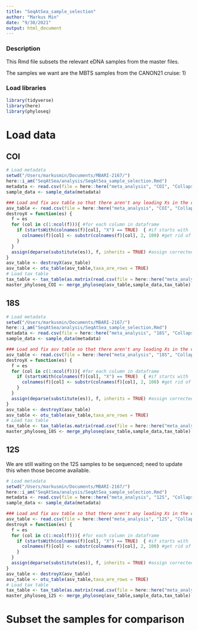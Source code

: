 ```yaml
---
title: "SeqAtSea_sample_selection"
author: "Markus Min"
date: "9/30/2021"
output: html_document
---
```


### Description
This Rmd file subsets the relevant eDNA samples from the master files.

The samples we want are the MBTS samples from the CANON21 cruise:
1) 

### Load libraries
```r
library(tidyverse)
library(here)
library(phyloseq)
```


# Load data

## COI
```r
# Load metadata
setwd("/Users/markusmin/Documents/MBARI-2167/")
here::i_am("SeqAtSea/analysis/SeqAtSea_sample_selection.Rmd")
metadata <- read.csv(file = here::here("meta_analysis", "COI", "Collapsed_meta_table_pcrfilt.csv"), row.names = 1)
sample_data <- sample_data(metadata)

### Load and fix asv table so that there aren't any leading Xs in the column names
asv_table <- read.csv(file = here::here("meta_analysis", "COI", "Collapsed_ASV_table_pcrfilt.csv"),row.names = 1, check.names = FALSE)
destroyX = function(es) {
  f = es
  for (col in c(1:ncol(f))){ #for each column in dataframe
    if (startsWith(colnames(f)[col], "X") == TRUE)  { #if starts with 'X' ..
      colnames(f)[col] <- substr(colnames(f)[col], 2, 100) #get rid of it
    }
  }
  assign(deparse(substitute(es)), f, inherits = TRUE) #assign corrected data to original name
}
asv_table <- destroyX(asv_table)
asv_table <- otu_table(asv_table,taxa_are_rows = TRUE)
# Load tax table
tax_table <- tax_table(as.matrix(read.csv(file = here::here("meta_analysis", "COI", "Collapsed_taxa_table_pcrfilt.csv"),row.names = 1)))
master_phyloseq_COI <- merge_phyloseq(asv_table,sample_data,tax_table)
```


## 18S
```r
# Load metadata
setwd("/Users/markusmin/Documents/MBARI-2167/")
here::i_am("SeqAtSea/analysis/SeqAtSea_sample_selection.Rmd")
metadata <- read.csv(file = here::here("meta_analysis", "18S", "Collapsed_meta_table_pcrfilt.csv"), row.names = 1)
sample_data <- sample_data(metadata)

### Load and fix asv table so that there aren't any leading Xs in the column names
asv_table <- read.csv(file = here::here("meta_analysis", "18S", "Collapsed_ASV_table_pcrfilt.csv"),row.names = 1, check.names = FALSE)
destroyX = function(es) {
  f = es
  for (col in c(1:ncol(f))){ #for each column in dataframe
    if (startsWith(colnames(f)[col], "X") == TRUE)  { #if starts with 'X' ..
      colnames(f)[col] <- substr(colnames(f)[col], 2, 100) #get rid of it
    }
  }
  assign(deparse(substitute(es)), f, inherits = TRUE) #assign corrected data to original name
}
asv_table <- destroyX(asv_table)
asv_table <- otu_table(asv_table,taxa_are_rows = TRUE)
# Load tax table
tax_table <- tax_table(as.matrix(read.csv(file = here::here("meta_analysis", "18S", "Collapsed_taxa_table_pcrfilt.csv"),row.names = 1)))
master_phyloseq_18S <- merge_phyloseq(asv_table,sample_data,tax_table)
```

## 12S
We are still waiting on the 12S samples to be sequenced; need to update this when those become available.
```r
# Load metadata
setwd("/Users/markusmin/Documents/MBARI-2167/")
here::i_am("SeqAtSea/analysis/SeqAtSea_sample_selection.Rmd")
metadata <- read.csv(file = here::here("meta_analysis", "12S", "Collapsed_meta_table_pcrfilt.csv"), row.names = 1)
sample_data <- sample_data(metadata)

### Load and fix asv table so that there aren't any leading Xs in the column names
asv_table <- read.csv(file = here::here("meta_analysis", "12S", "Collapsed_ASV_table_pcrfilt.csv"),row.names = 1, check.names = FALSE)
destroyX = function(es) {
  f = es
  for (col in c(1:ncol(f))){ #for each column in dataframe
    if (startsWith(colnames(f)[col], "X") == TRUE)  { #if starts with 'X' ..
      colnames(f)[col] <- substr(colnames(f)[col], 2, 100) #get rid of it
    }
  }
  assign(deparse(substitute(es)), f, inherits = TRUE) #assign corrected data to original name
}
asv_table <- destroyX(asv_table)
asv_table <- otu_table(asv_table,taxa_are_rows = TRUE)
# Load tax table
tax_table <- tax_table(as.matrix(read.csv(file = here::here("meta_analysis", "12S", "Collapsed_taxa_table_pcrfilt.csv"),row.names = 1)))
master_phyloseq_12S <- merge_phyloseq(asv_table,sample_data,tax_table)
```

# Subset the samples for comparison
```r

```

